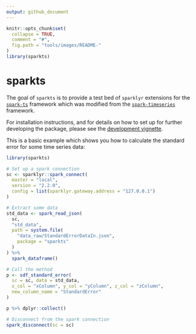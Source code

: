 ```yaml
---
output: github_document
---
```


<!-- README.md is generated from README.Rmd. Please edit that file -->

```r
knitr::opts_chunk$set(
  collapse = TRUE,
  comment = "#",
  fig.path = "tools/images/README-"
)
library(sparkts)
```

# sparkts

The goal of `sparkts` is to provide a test bed of `sparklyr` extensions for the [`spark-ts`](https://github.com/srussell91/SparkTS) framework which was modified from the [`spark-timeseries`](https://github.com/sryza/spark-timeseries) framework.


For installation instructions, and for details on how to set up for further developing the package, please see the [development vignette](http://np2rvlapxx507/DAP-S/sparkts-R/blob/master/vignettes/development.Rmd).


This is a basic example which shows you how to calculate the standard error for some time series data:

```r
library(sparkts)

# Set up a spark connection
sc <- sparklyr::spark_connect(
  master = "local",
  version = "2.2.0",
  config = list(sparklyr.gateway.address = "127.0.0.1")
)

# Extract some data
std_data <- spark_read_json(
  sc,
  "std_data",
  path = system.file(
    "data_raw/StandardErrorDataIn.json",
    package = "sparkts"
  )
) %>%
  spark_dataframe()

# Call the method
p <- sdf_standard_error(
  sc = sc, data = std_data,
  x_col = "xColumn", y_col = "yColumn", z_col = "zColumn",
  new_column_name = "StandardError"
)

p %>% dplyr::collect()

# Disconnect from the spark connection
spark_disconnect(sc = sc)
```
